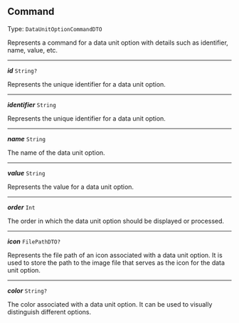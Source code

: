 


## Command

Type: `DataUnitOptionCommandDTO`

Represents a command for a data unit option with details such as identifier, name, value, etc.



---

***id*** `String?`

Represents the unique identifier for a data unit option.



---

***identifier*** `String`

Represents the unique identifier for a data unit option.



---

***name*** `String`

The name of the data unit option.



---

***value*** `String`

Represents the value for a data unit option.



---

***order*** `Int`

The order in which the data unit option should be displayed or processed.



---

***icon*** `FilePathDTO?`

Represents the file path of an icon associated with a data unit option. It is used to store the path to the image file that serves as the icon for the data unit option.



---

***color*** `String?`

The color associated with a data unit option. It can be used to visually distinguish different options.


